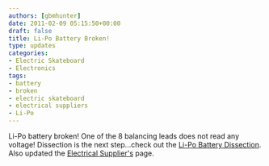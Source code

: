 ```yaml
---
authors: [gbmhunter]
date: 2011-02-09 05:15:50+00:00
draft: false
title: Li-Po Battery Broken!
type: updates
categories:
- Electric Skateboard
- Electronics
tags:
- battery
- broken
- electric skateboard
- electrical suppliers
- Li-Po
---
```



Li-Po battery broken! One of the 8 balancing leads does not read any voltage! Dissection is the next step...check out the [Li-Po Battery Dissection](/electronics/projects/electric-skateboard/electric-skateboard-the-li-po-battery-dissection). Also updated the [Electrical Supplier's](/electronics/general/electrical-suppliers/) page.
